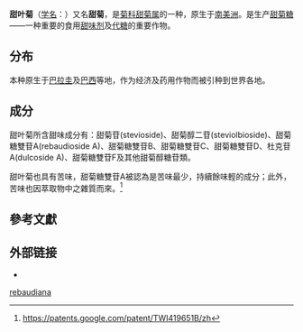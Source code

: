 {{Speciesbox
| taxon = Stevia rebaudiana
| name = 甜叶菊
| status = 
| status_system = 
| image =Stevia rebaudiana flowers.jpg
| image_caption =甜叶菊的花与叶
| authority = ({{le|Bertoni|Moisés Santiago Bertoni}}) Bertoni, 1905
| synonyms_ref ={{r|theplantlist}}
| synonyms=
*''Eupatorium rebaudianum''<br>{{small|Bertoni, 1899}}
*''Stevia rebaudiana''<br>{{small|(Bertoni) [[Hemsl.|Hemsl.]], 1906（非法名）}}
}}

'''甜叶菊'''（[[学名|学名]]：''{{lang|la|Stevia rebaudiana}}''）{{r|hkbu}}又名'''甜菊'''，是[[菊科|菊科]][[甜菊属|甜菊属]]的一种，原生于[[南美洲|南美洲]]{{r|compositae}}。是生产[[甜菊糖|甜菊糖]]——一种重要的食用[[甜味剂|甜味剂]]及[[代糖|代糖]]的重要作物。

==分布==
本种原生于[[巴拉圭|巴拉圭]]及[[巴西|巴西]]等地，作为经济及药用作物而被引种到世界各地{{r|compositae}}。

==成分==
甜叶菊所含甜味成分有：甜菊苷(stevioside)、甜菊醇二苷(steviolbioside)、甜菊糖雙苷A(rebaudioside A)、甜菊糖雙苷B、甜菊糖雙苷C、甜菊糖雙苷D、杜克苷A(dulcoside A)、甜菊糖雙苷F及其他甜菊醇糖苷類。

甜叶菊也具有苦味，甜菊糖雙苷A被認為是苦味最少，持續餘味輕的成分；此外，苦味也因萃取物中之雜質而來。<ref>https://patents.google.com/patent/TWI419651B/zh</ref>

==參考文獻==
{{reflist|refs=
<ref name="theplantlist">[http://www.theplantlist.org/tpl1.1/record/gcc-103425 ''Stevia rebaudiana'' (Bertoni) Bertoni]. In: ''The Plant List'' (2013). Version 1.1. Published on the Internet; http://www.theplantlist.org/ [2016-6-12].</ref>
<ref name="compositae">[http://compositae.landcareresearch.co.nz/?Page=NameDetails&NameId=F129AC71-25E6-4D97-94F3-A13B457AF50D ''Stevia rebaudiana'' (Bertoni) Bertoni]. In:  Flann, C (ed) 2009+ ''Global Compositae Checklist'' Accessed: [2016-6-12]</ref>
<ref name="hkbu">[http://libproject.hkbu.edu.hk/was40/detail?lang=ch&channelid=1288&searchword=herb_id=D00176 甜葉菊 Tianyeju]. : 香港浸會大學中醫藥學院藥用植物圖像數據庫, 2016-6-12:</ref>
}}
==外部链接==
{{维基物种|Stevia rebaudiana}}
*{{commonscat-inline|Stevia rebaudiana}}


{{Taxonbar|from=Q7213452}}

[[Category:甜菊属|rebaudiana]]


{{Asterid-stub}}
{{药用植物小作品}}